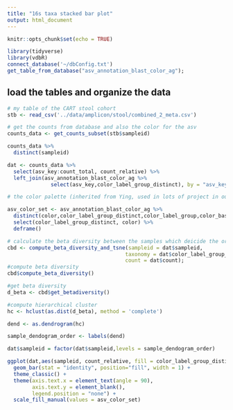 ```yaml
---
title: "16s taxa stacked bar plot"
output: html_document
---
```


```r
knitr::opts_chunk$set(echo = TRUE)
```

```r
library(tidyverse)
library(vdbR)
connect_database('~/dbConfig.txt')
get_table_from_database("asv_annotation_blast_color_ag");
```


## load the tables and organize the data

```r
# my table of the CART stool cohort
stb <- read_csv('../data/amplicon/stool/combined_2_meta.csv')

# get the counts from database and also the color for the asv 
counts_data <- get_counts_subset(stb$sampleid)

counts_data %>% 
  distinct(sampleid)

dat <- counts_data %>% 
  select(asv_key:count_total, count_relative) %>% 
  left_join(asv_annotation_blast_color_ag %>% 
              select(asv_key,color_label_group_distinct), by = "asv_key")

# the color palette (inherited from Ying, used in lots of project in our lab, the palette used in the NEJM paper Fig 2D https://www.nejm.org/doi/full/10.1056/NEJMoa1900623)

asv_color_set <- asv_annotation_blast_color_ag %>% 
  distinct(color,color_label_group_distinct,color_label_group,color_base) %>% 
  select(color_label_group_distinct, color) %>% 
  deframe()
```

```r
# calculate the beta diversity between the samples which deicide the order of the samples in the plot
cbd <- compute_beta_diversity_and_tsne(sampleid = dat$sampleid, 
                                      taxonomy = dat$color_label_group_distinct,
                                      count = dat$count);
#compute beta diversity
cbd$compute_beta_diversity()
```

```r
#get beta diversity
d_beta <- cbd$get_betadiversity() 

#compute hierarchical cluster
hc <- hclust(as.dist(d_beta), method = 'complete')

dend <- as.dendrogram(hc)

sample_dendogram_order <- labels(dend)

dat$sampleid = factor(dat$sampleid,levels = sample_dendogram_order)

ggplot(dat,aes(sampleid, count_relative, fill = color_label_group_distinct) ) +
  geom_bar(stat = "identity", position="fill", width = 1) +
  theme_classic() +
  theme(axis.text.x = element_text(angle = 90),
        axis.text.y = element_blank(),
        legend.position = "none") +
  scale_fill_manual(values = asv_color_set)

```
